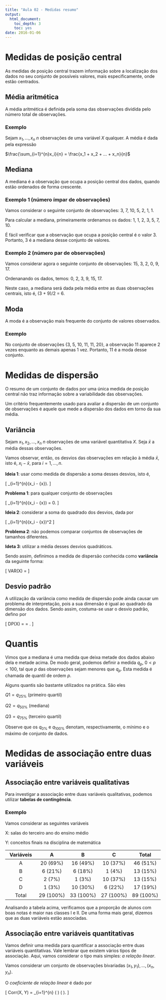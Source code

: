 ```yaml
---
title: "Aula 02 - Medidas resumo"
output:
  html_document:
    toc_depth: 3
    toc: yes
date: 2016-01-06
---
```


# Medidas de posição central

As medidas de posição central trazem informação sobre a localização dos dados no seu conjunto de possíveis valores, mais especificamente, onde estão centrados.

## Média aritmética

A média aritmética é definida pela soma das observações dividida pelo número total de observações.

### Exemplo

Sejam $x_1, ..., x_n$ $n$ observações de uma variável $X$ qualquer. A média é dada pela expressão

$\frac{\sum_{i=1}^{n}x_i}{n} = \frac{x_1 + x_2 + ... + x_n}{n}$

## Mediana

A mediana é a observação que ocupa a posição central dos dados, quando estão ordenados de forma crescente.

### Exemplo 1 (número ímpar de observações)

Vamos considerar o seguinte conjunto de observações: 3, 7, 10, 5, 2, 1, 1.

Para calcular a mediana, primeiramente ordenamos os dados: 1, 1, 2, 3, 5, 7, 10.

É fácil verificar que a observação que ocupa a posição central é o valor 3. Portanto, 3 é a mediana desse conjunto de valores.

### Exemplo 2 (número par de observações)

Vamos considerar agora o seguinte conjunto de observações: 15, 3, 2, 0, 9, 17.

Ordenanando os dados, temos: 0, 2, 3, 9, 15, 17.

Neste caso, a mediana será dada pela média entre as duas observações centrais, isto é, (3 + 9)/2 = 6.

## Moda

A moda é a observação mais frequente do conjunto de valores observados.

### Exemplo

No conjunto de observações {3, 5, 10, 11, 11, 20}, a observação 11 aparece 2 vezes enquanto as demais apenas 1 vez. Portanto, 11 é a moda desse conjunto.

# Medidas de dispersão

O resumo de um conjunto de dados por uma única medida de posição central não traz informação sobre a variabilidade das observações.

Um critério frequentemente usado para avaliar a dispersão de um conjunto de observações é aquele que mede a dispersão dos dados em torno da sua média.

## Variância

Sejam $x_1, x_2, ..., x_n$ $n$ observações de uma variável quantitativa $X$. Seja $\bar{x}$ a média dessas observações.

Vamos observar, então, os desvios das observações em relação à média $\bar{x}$, isto é, $x_i - \bar{x}$, para $i = 1, ..., n$.

**Ideia 1**: usar como medida de dispersão a soma desses desvios, isto é,

\[
\sum_{i=1}^{n}(x_i - \bar{x}).
\]

**Problema 1**: para qualquer conjunto de observações 

\[
\sum_{i=1}^{n}(x_i - \bar{x}) = 0.
\]

**Ideia 2**: considerar a soma do quadrado dos desvios, dada por 

\[
\sum_{i=1}^{n}(x_i - \bar{x})^2
\]

**Problema 2**: não podemos comparar conjuntos de observações de tamanhos diferentes.

**Ideta 3**: utilizar a média desses desvios quadráticos. 

Sendo assim, definimos a medida de dispersão conhecida como **variância** da seguinte forma:

\[
VAR(X) = \frac{\sum_{i=1}^{n}(x_i - \bar{x})^2}{n}
\]

## Desvio padrão

A utilização da variância como medida de dispersão pode ainda causar um problema de interpretação, pois a sua dimensão é igual ao quadrado da dimensão dos dados. Sendo assim, costuma-se usar o desvio padrão, defino por

\[
DP(X) = \sqrt{VAR(X)} = \sqrt{\frac{\sum_{i=1}^{n}(x_i - \bar{x})^2}{n}}.
\]

# Quantis

Vimos que a mediana é uma medida que deixa metade dos dados abaixo dela e metade acima. De modo geral, podemos definir a medida $q_p$, $0 < p < 100$, tal que $p%$ das observações sejam menores que $q_p$. Esta medida é chamada de quantil de ordem $p$.

Alguns quantis são bastante utilizados na prática. São eles

$Q1 = q_{25\%}$ (primeiro quartil)

$Q2 = q_{50\%}$ (mediana)

$Q3 = q_{75\%}$ (terceiro quartil)

Observe que os $q_{0\%}$ e $q_{100\%}$ denotam, respectivamente, o mínimo e o máximo de conjunto de dados.

# Medidas de associação entre duas variáveis

## Associação entre variáveis qualitativas

Para investigar a associação entre duas variáveis qualitativas, podemos utilizar **tabelas de contingência**.

### Exemplo

Vamos considerar as seguintes variáveis

X: salas do terceiro ano do ensino médio

Y: conceitos finais na disciplina de matemática

| Variáveis 	|     A     	|     B     	|     C     	|   Total   	|
|:---------:	|:---------:	|:---------:	|:---------:	|:---------:	|
|     A     	|  20 (69%) 	|  16 (49%) 	|  10 (37%) 	|  46 (51%) 	|
|     B     	|  6 (21%)  	|  6 (18%)  	|   1 (4%)  	|  13 (15%) 	|
|     C     	|   2 (7%)  	|   1 (3%)  	|  10 (37%) 	|  13 (15%) 	|
|     D     	|   1 (3%)  	|  10 (30%) 	|  6 (22%)  	|  17 (19%) 	|
|   Total   	| 29 (100%) 	| 33 (100%) 	| 27 (100%) 	| 89 (100%) 	|


Analisando a tabela acima, verificamos que a proporção de alunos com boas notas é maior nas classes I e II. De uma forma mais geral, dizemos que as duas variáveis estão associadas.

## Associação entre variáveis quantitativas

Vamos definir uma medida para quantificar a associação entre duas variáveis quantitativas. Vale lembrar que existem vários tipos de associação. Aqui, vamos considerar o tipo mais simples: *a relação linear*.

Vamos considerar um conjunto de observações bivariadas $(x_1, y_1), ..., (x_n, y_n)$.

O *coeficiente de relação linear* é dado por

\[
Corr(X, Y) = \frac{1}{n} \sum_{i=1}^{n} \left( \frac{(x_i - \bar{x})}{DP(X)}  \right) \left( \frac{(y_i - \bar{y})}{DP(Y)}  \right).
\]